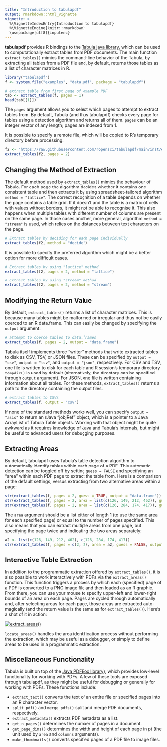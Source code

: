 ```yaml
---
title: "Introduction to tabulapdf"
output: rmarkdown::html_vignette
vignette: >
  %\VignetteIndexEntry{Introduction to tabulapdf}
  %\VignetteEngine{knitr::rmarkdown}
  \usepackage[utf8]{inputenc}
---
```


**tabulapdf** provides R bindings to the [Tabula java library](https://github.com/tabulapdf/tabula-java/), which can be used to computationally extract tables from PDF documents. The main function `extract_tables()` mimics the command-line behavior of the Tabula, by extracting all tables from a PDF file and, by default, returns those tables as a list of character matrices in R.

```r
library("tabulapdf")
f <- system.file("examples", "data.pdf", package = "tabulapdf")

# extract table from first page of example PDF
tab <- extract_tables(f, pages = 1)
head(tab[[1]])
```

The `pages` argument allows you to select which pages to attempt to extract tables from. By default, Tabula (and thus tabulapdf) checks every page for tables using a detection algorithm and returns all of them. `pages` can be an integer vector of any length; pages are indexed from 1.

It is possible to specify a remote file, which will be copied to R's temporary directory before processing:

```r
f2 <- "https://raw.githubusercontent.com/ropensci/tabulapdf/main/inst/examples/data.pdf"
extract_tables(f2, pages = 2)
```

## Changing the Method of Extraction

The default method used by `extract_tables()` mimics the behaviour of Tabula.
For each page the algorithm decides whether it contains one consistent table
and then extracts it by using spreadsheet-tailored algorithm
`method = "lattice"`. The correct recognition of a table depends on whether the
page contains a table grid. If it doesn't and the table is a matrix of cells
with values without borders, it might not be able to recognise it. This also
happens when multiple tables with different number of columns are present on the
same page. In those cases another, more general, algorithm `method = "stream"`
is used, which relies on the distances between text characters on the page.

```r
# Extract tables by deciding for each page individually
extract_tables(f2, method = "decide")
```

It is possible to specify the preferred algorithm which might be a better option
for more difficult cases.

```r
# Extract tables by using "lattice" method
extract_tables(f2, pages = 2, method = "lattice")
```

```r
# Extract tables by using "stream" method
extract_tables(f2, pages = 2, method = "stream")
```

## Modifying the Return Value ##

By default, `extract_tables()` returns a list of character matrices. This is because many tables might be malformed or irregular and thus not be easily coerced to an R data.frame. This can easily be changed by specifying the `output` argument:

```r
# attempt to coerce tables to data.frames
extract_tables(f, pages = 2, output = "data.frame")
```

Tabula itself implements three "writer" methods that write extracted tables to disk as CSV, TSV, or JSON files. These can be specified by `output = "csv"`, `output = "tsv"`, and `output = "json"`, respectively. For CSV and TSV, one file is written to disk for each table and R session's temporary directory `tempdir()` is used by default (alternatively, the directory can be specified through `output` argument). For JSON, one file is written containing information about all tables. For these methods, `extract_tables()` returns a path to the directory containing the output files.

```r
# extract tables to CSVs
extract_tables(f, output = "csv")
```

If none of the standard methods works well, you can specify `output = "asis"` to return an rJava "jobjRef" object, which is a pointer to a Java ArrayList of Tabula Table objects. Working with that object might be quite awkward as it requires knowledge of Java and Tabula's internals, but might be useful to advanced users for debugging purposes.

## Extracting Areas ##

By default, tabulapdf uses Tabula's table detection algorithm to automatically identify tables within each page of a PDF. This automatic detection can be toggled off by setting `guess = FALSE` and specifying an "area" within each PDF page to extract the table from. Here is a comparison of the default settings, versus extracting from two alternative areas within a page:

```r
str(extract_tables(f, pages = 2, guess = TRUE, output = "data.frame"))
str(extract_tables(f, pages = 2, area = list(c(126, 149, 212, 462)), guess = FALSE, output = "data.frame"))
str(extract_tables(f, pages = 2, area = list(c(126, 284, 174, 417)), guess = FALSE, output = "data.frame"))
```

The `area` argument should be a list either of length 1 (to use the same area for each specified page) or equal to the number of pages specified. This also means that you can extract multiple areas from one page, but specifying the page twice and indicating the two areas separately:

```r
a2 <- list(c(126, 149, 212, 462), c(126, 284, 174, 417))
str(extract_tables(f, pages = c(2, 2), area = a2, guess = FALSE, output = "data.frame"))
```

## Interactive Table Extraction ##

In addition to the programmatic extraction offered by `extract_tables()`, it is also possible to work interactively with PDFs via the `extract_areas()` function. This function triggers a process by which each (specified) page of a PDF is converted to a PNG image file and then loaded as an R graphic. From there, you can use your mouse to specify upper-left and lower-right bounds of an area on each page. Pages are cycled through automatically and, after selecting areas for each page, those areas are extracted auto-magically (and the return value is the same as for `extract_tables()`). Here's a shot of it in action:

[![extract_areas()](http://i.imgur.com/USTyQl7.gif)](http://i.imgur.com/USTyQl7.gif)

`locate_areas()` handles the area identification process without performing the extraction, which may be useful as a debugger, or simply to define areas to be used in a programmatic extraction.

## Miscellaneous Functionality ##

Tabula is built on top of the [Java PDFBox library](https://pdfbox.apache.org/)), which provides low-level functionality for working with PDFs. A few of these tools are exposed through tabulapdf, as they might be useful for debugging or generally for working with PDFs. These functions include:


 - `extract_text()` converts the text of an entire file or specified pages into an R character vector.
 - `split_pdf()` and `merge_pdfs()` split and merge PDF documents, respectively.
 - `extract_metadata()` extracts PDF metadata as a list.
 - `get_n_pages()` determines the number of pages in a document.
 - `get_page_dims()` determines the width and height of each page in pt (the unit used by `area` and `columns` arguments).
 - `make_thumbnails()` converts specified pages of a PDF file to image files.

